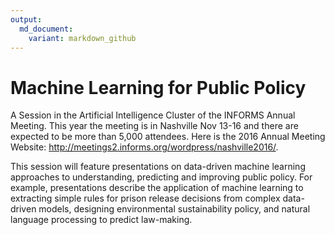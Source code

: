 ```yaml
---
output:
  md_document:
    variant: markdown_github
---
```


<!-- README.md is generated from README.Rmd. Please edit that file -->

# Machine Learning for Public Policy

A Session in the Artificial Intelligence Cluster of the INFORMS Annual Meeting. This year the meeting is in Nashville Nov 13-16 and there are expected to be more than 5,000 attendees. Here is the 2016 Annual Meeting Website: [http://meetings2.informs.org/wordpress/nashville2016/](http://meetings2.informs.org/wordpress/nashville2016/). 

This session will feature presentations on data-driven machine learning approaches to understanding, predicting and improving public policy. For example, presentations describe the application of machine learning to extracting simple rules for prison release decisions from complex data-driven models, designing environmental sustainability policy, and natural language processing to predict law-making.
